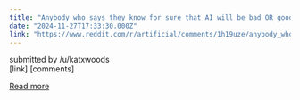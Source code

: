 ```yaml
---
title: "Anybody who says they know for sure that AI will be bad OR good is overconfident"
date: "2024-11-27T17:33:30.000Z"
link: "https://www.reddit.com/r/artificial/comments/1h19uze/anybody_who_says_they_know_for_sure_that_ai_will/"
---
```


submitted by    /u/katxwoods  
 [link]   [comments]

[Read more](https://www.reddit.com/r/artificial/comments/1h19uze/anybody_who_says_they_know_for_sure_that_ai_will/)
